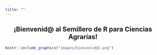 ```yaml
---
title: ""
---
```


<center> <h2> ¡Bienvenid@ al Semillero de R para Ciencias Agrarias! </h2> </center>

```r
knitr::include_graphics("images/bienvenid@2.png")
```